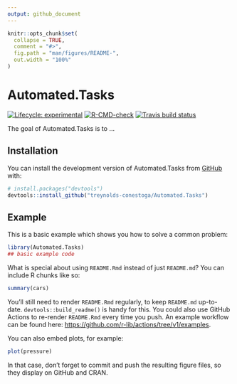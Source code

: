 ```yaml
---
output: github_document
---
```


<!-- README.md is generated from README.Rmd. Please edit that file -->

```r
knitr::opts_chunk$set(
  collapse = TRUE,
  comment = "#>",
  fig.path = "man/figures/README-",
  out.width = "100%"
)
```

# Automated.Tasks

<!-- badges: start -->
[![Lifecycle: experimental](https://img.shields.io/badge/lifecycle-experimental-orange.svg)](https://lifecycle.r-lib.org/articles/stages.html#experimental)
[![R-CMD-check](https://github.com/treynolds-conestoga/Automated.Tasks/actions/workflows/R-CMD-check.yaml/badge.svg)](https://github.com/treynolds-conestoga/Automated.Tasks/actions/workflows/R-CMD-check.yaml)
[![Travis build status](https://travis-ci.com/treynolds-conestoga/Automated.Tasks.svg?branch=master)](https://travis-ci.com/treynolds-conestoga/Automated.Tasks)
<!-- badges: end -->

The goal of Automated.Tasks is to ...

## Installation

You can install the development version of Automated.Tasks from [GitHub](https://github.com/) with:

``` r
# install.packages("devtools")
devtools::install_github("treynolds-conestoga/Automated.Tasks")
```

## Example

This is a basic example which shows you how to solve a common problem:

```r
library(Automated.Tasks)
## basic example code
```

What is special about using `README.Rmd` instead of just `README.md`? You can include R chunks like so:

```r
summary(cars)
```

You'll still need to render `README.Rmd` regularly, to keep `README.md` up-to-date. `devtools::build_readme()` is handy for this. You could also use GitHub Actions to re-render `README.Rmd` every time you push. An example workflow can be found here: <https://github.com/r-lib/actions/tree/v1/examples>.

You can also embed plots, for example:

```r
plot(pressure)
```

In that case, don't forget to commit and push the resulting figure files, so they display on GitHub and CRAN.
